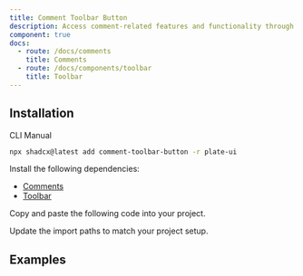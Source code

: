 ```yaml
---
title: Comment Toolbar Button
description: Access comment-related features and functionality through a toolbar button.
component: true
docs:
  - route: /docs/comments
    title: Comments
  - route: /docs/components/toolbar
    title: Toolbar
---
```


## Installation

<Tabs defaultValue="cli">

<TabsList>
<TabsTrigger value="cli">CLI</TabsTrigger>
<TabsTrigger value="manual">Manual</TabsTrigger>
</TabsList>
<TabsContent value="cli">

```bash
npx shadcx@latest add comment-toolbar-button -r plate-ui
```

</TabsContent>

<TabsContent value="manual">

<Steps>

<Step>

Install the following dependencies:

- [Comments](/docs/comments)
- [Toolbar](/docs/components/toolbar)

</Step>

<Step>

Copy and paste the following code into your project.

</Step>

<ComponentSource name="comment-toolbar-button" />

<Step>

Update the import paths to match your project setup.

</Step>

</Steps>

</TabsContent>

</Tabs>

## Examples

<ComponentPreview name="playground-demo" id="comment" />

<ComponentSource src="../../templates/plate-playground-template/src/components/plate-ui/fixed-toolbar-buttons.tsx" />
<ComponentSource src="../../templates/plate-playground-template/src/components/plate-ui/floating-toolbar-buttons.tsx" />
